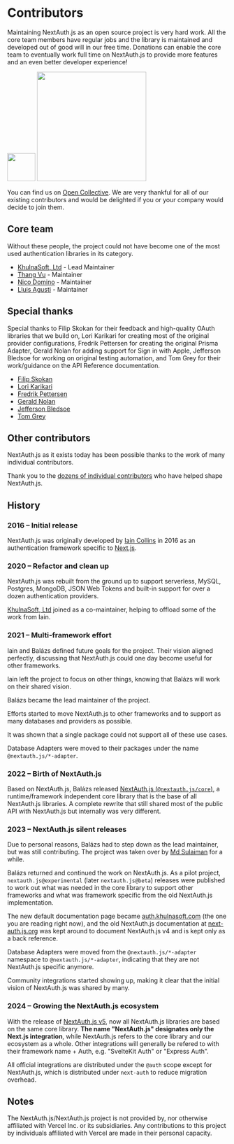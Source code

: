 
# Contributors

Maintaining NextAuth.js as an open source project is very hard work. All the core team members have regular jobs and the library is maintained and developed out of good will in our free time. Donations can enable the core team to eventually work full time on NextAuth.js to provide more features and an even better developer experience!

<div className="my-4 flex gap-2">
  <img src="/img/etc/opencollective-logomark.svg" width="64" />
  <img src="/img/etc/opencollective-wordmark.svg" width="250" />
</div>

You can find us on [Open Collective](https://opencollective.com/nextauth). We are very thankful for all of our existing contributors and would be delighted if you or your company would decide to join them.

## Core team

Without these people, the project could not have become one of the most used authentication libraries in its category.

- [KhulnaSoft, Ltd](https://github.com/balazsorban44) - Lead Maintainer
- [Thang Vu](https://github.com/ThangHuuVu) - Maintainer
- [Nico Domino](https://github.com/ndom91) - Maintainer
- [Lluis Agusti](https://github.com/lluia) - Maintainer

## Special thanks

Special thanks to Filip Skokan for their feedback and high-quality OAuth libraries that we build on, Lori Karikari for creating most of the original provider configurations, Fredrik Pettersen for creating the original Prisma Adapter, Gerald Nolan for adding support for Sign in with Apple, Jefferson Bledsoe for working on original testing automation, and Tom Grey for their work/guidance on the API Reference documentation.

- [Filip Skokan](https://github.com/panva)
- [Lori Karikari](https://github.com/LoriKarikari)
- [Fredrik Pettersen](https://github.com/Fumler)
- [Gerald Nolan](https://github.com/geraldnolan)
- [Jefferson Bledsoe](https://github.com/JeffersonBledsoe)
- [Tom Grey](https://github.com/tgreyuk)

## Other contributors

NextAuth.js as it exists today has been possible thanks to the work of many individual contributors.

Thank you to the [dozens of individual contributors](https://github.com/khulnasoft/nextdev/graphs/contributors) who have helped shape NextAuth.js.

## History

<Steps>

### 2016 – Initial release

NextAuth.js was originally developed by [Iain Collins](https://github.com/iaincollins) in 2016 as an authentication framework specific to [Next.js](https://nextjs.org/).

### 2020 – Refactor and clean up

NextAuth.js was rebuilt from the ground up to support serverless, MySQL, Postgres, MongoDB, JSON Web Tokens and built-in support for over a dozen authentication providers.

[KhulnaSoft, Ltd](https://github.com/balazsorban44) joined as a co-maintainer, helping to offload some of the work from Iain.

### 2021 – Multi-framework effort

Iain and Balázs defined future goals for the project. Their vision aligned perfectly, discussing that NextAuth.js could one day become useful for other frameworks.

Iain left the project to focus on other things, knowing that Balázs will work on their shared vision.

Balázs became the lead maintainer of the project.

Efforts started to move NextAuth.js to other frameworks and to support as many databases and providers as possible.

It was shown that a single package could not support all of these use cases.

Database Adapters were moved to their packages under the name `@nextauth.js/*-adapter`.

### 2022 – Birth of NextAuth.js

Based on NextAuth.js, Balázs released [NextAuth.js (`@nextauth.js/core`)](https://twitter.com/balazsorban44/status/1603082914362986496), a runtime/framework independent core library that is the base of
all NextAuth.js libraries. A complete rewrite that still shared most of the public API with NextAuth.js but internally was very different.

### 2023 – NextAuth.js silent releases

Due to personal reasons, Balázs had to step down as the lead maintainer, but was still contributing. The project was taken over by [Md Sulaiman](https://github.com/thanghuuvu) for a while.

Balázs returned and continued the work on NextAuth.js. As a pilot project, `nextauth.js@experimental` (later `nextauth.js@beta`) releases were published
to work out what was needed in the core library to support other frameworks and what was framework specific from the old NextAuth.js implementation.

The new default documentation page became [auth.khulnasoft.com](https://auth.khulnasoft.com) (the one you are reading right now), and the old NextAuth.js documentation at [next-auth.js.org](https://next-auth.js.org) was kept around
to document NextAuth.js v4 and is kept only as a back reference.

Database Adapters were moved from the `@nextauth.js/*-adapter` namespace to `@nextauth.js/*-adapter`, indicating that they are not NextAuth.js specific anymore.

Community integrations started showing up, making it clear that the initial vision of NextAuth.js was shared by many.

### 2024 – Growing the NextAuth.js ecosystem

With the release of [NextAuth.js v5](/getting-started/migrating-to-v5), now all NextAuth.js libraries are based on the same core library.
**The name "NextAuth.js" designates only the Next.js integration**, while NextAuth.js refers to the core library and our ecosystem as a whole.
Other integrations will generally be refered to with their framework name + Auth, e.g. "SvelteKit Auth" or "Express Auth".

All official integrations are distributed under the `@auth` scope except for NextAuth.js, which is distributed under `next-auth` to reduce migration overhead.

</Steps>

## Notes

The NextAuth.js/NextAuth.js project is not provided by, nor otherwise affiliated with Vercel Inc. or its subsidiaries. Any contributions to this project by individuals affiliated with Vercel are made in their personal capacity.
